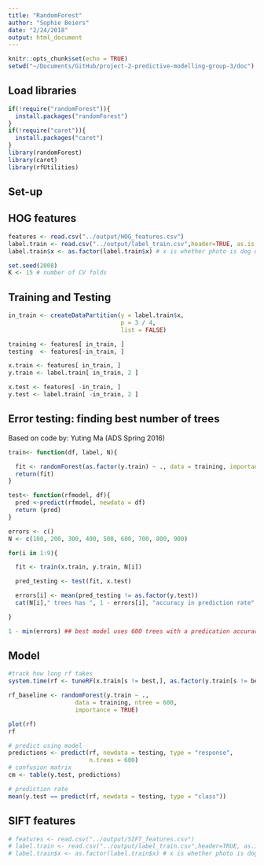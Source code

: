 ```yaml
---
title: "RandomForest"
author: "Sophie Beiers"
date: "2/24/2018"
output: html_document
---
```


```r
knitr::opts_chunk$set(echo = TRUE)
setwd("~/Documents/GitHub/project-2-predictive-modelling-group-3/doc")
```

## Load libraries
```r
if(!require("randomForest")){
  install.packages("randomForest")
}
if(!require("caret")){
  install.packages("caret")
}
library(randomForest)
library(caret)
library(rfUtilities)
```

## Set-up 
## HOG features
```r
features <- read.csv("../output/HOG_features.csv")
label.train <- read.csv("../output/label_train.csv",header=TRUE, as.is = TRUE)
label.train$x <- as.factor(label.train$x) # x is whether photo is dog or cat

set.seed(2008)
K <- 15 # number of CV folds


```

## Training and Testing
```r
in_train <- createDataPartition(y = label.train$x,
                                p = 3 / 4, 
                                list = FALSE)

training <- features[ in_train, ]
testing  <- features[-in_train, ]

x.train <- features[ in_train, ]
y.train <- label.train[ in_train, 2 ]

x.test <- features[ -in_train, ]
y.test <- label.train[ -in_train, 2 ]

```

## Error testing: finding best number of trees 
Based on code by: Yuting Ma (ADS Spring 2016)
```r
train<- function(df, label, N){

  fit <- randomForest(as.factor(y.train) ~ ., data = training, importance = TRUE, ntree = N)
  return(fit)
}

test<- function(rfmodel, df){
  pred <-predict(rfmodel, newdata = df)
  return (pred)
}

errors <- c()
N <- c(100, 200, 300, 400, 500, 600, 700, 800, 900)

for(i in 1:9){

  fit <- train(x.train, y.train, N[i])

  pred_testing <- test(fit, x.test)

  errors[i] <- mean(pred_testing != as.factor(y.test))
  cat(N[i]," trees has ", 1 - errors[i], "accuracy in prediction rate" )

}
```

```r
1 - min(errors) ## best model uses 600 trees with a predication accuracy rate of 0.752. 
```


## Model 

```r
#track how long rf takes
system.time(rf <- tuneRF(x.train[s != best,], as.factor(y.train[s != best]), ntree = 600, doBest = TRUE))

rf_baseline <- randomForest(y.train ~ ., 
                   data = training, ntree = 600,
                   importance = TRUE)

plot(rf)
rf

# predict using model
predictions <- predict(rf, newdata = testing, type = "response", 
                       n.trees = 600)
# confusion matrix 
cm <- table(y.test, predictions)

# prediction rate
mean(y.test == predict(rf, newdata = testing, type = "class"))


```


## SIFT features 
```r
# features <- read.csv("../output/SIFT_features.csv")
# label.train <- read.csv("../output/label_train.csv",header=TRUE, as.is = TRUE)
# label.train$x <- as.factor(label.train$x) # x is whether photo is dog or cat

```




